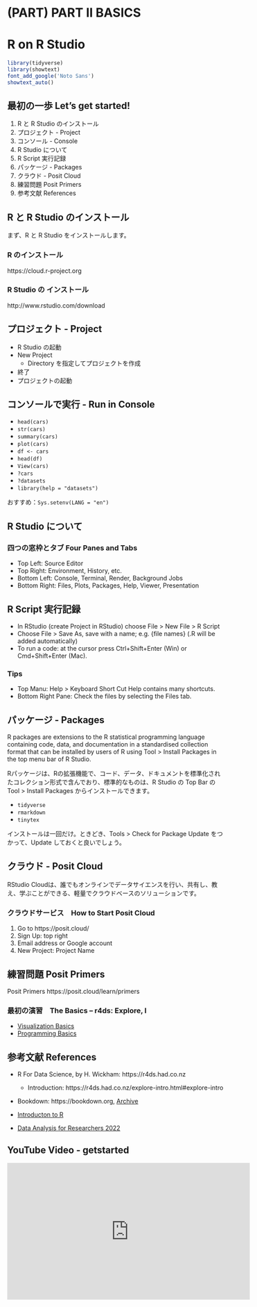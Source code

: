 # (PART) PART II BASICS {-}
# R on R Studio {#ronrstudio}

```r
library(tidyverse)
library(showtext) 
font_add_google('Noto Sans')
showtext_auto()
```

## 最初の一歩 Let's get started! {-}

1. R と R Studio のインストール
2. プロジェクト - Project
3. コンソール - Console
4. R Studio について
5. R Script 実行記録
6. パッケージ - Packages
7. クラウド - Posit Cloud
8. 練習問題 Posit Primers 
9. 参考文献 References

## R と R Studio のインストール

まず、R と R Studio をインストールします。

### R のインストール

https://cloud.r-project.org

### R Studio の インストール

http://www.rstudio.com/download



## プロジェクト - Project

* R Studio の起動
* New Project 
  - Directory を指定してプロジェクトを作成
* 終了
* プロジェクトの起動

## コンソールで実行 - Run in Console

* `head(cars)`
* `str(cars)`
* `summary(cars)`
* `plot(cars)`
* `df <- cars`
* `head(df)`
* `View(cars)`
* `?cars`
* `?datasets`
* `library(help = "datasets")`

おすすめ：`Sys.setenv(LANG = "en")`

## R Studio について

### 四つの窓枠とタブ Four Panes and Tabs

* Top Left: Source Editor
* Top Right: Environment, History, etc.
* Bottom Left: Console, Terminal, Render, Background Jobs
* Bottom Right: Files, Plots, Packages, Help, Viewer, Presentation

## R Script 実行記録

* In RStudio (create Project in RStudio) choose File > New File > R Script
* Choose File > Save As, save with a name; e.g. {file names} (.R will be added automatically)
* To run a code: at the cursor press Ctrl+Shift+Enter (Win) or Cmd+Shift+Enter (Mac).

### Tips

* Top Manu: Help > Keyboard Short Cut Help contains many shortcuts.
* Bottom Right Pane: Check the files by selecting the Files tab.


## パッケージ - Packages

R packages are extensions to the R statistical programming language containing code, data, and documentation in a standardised collection format that can be installed by users of R using Tool > Install Packages in the top menu bar of R Studio.

Rパッケージは、Rの拡張機能で、コード、データ、ドキュメントを標準化されたコレクション形式で含んでおり、標準的なものは、R Studio の Top Bar の Tool > Install Packages からインストールできます。

* `tidyverse`
* `rmarkdown`
* `tinytex`

インストールは一回だけ。ときどき、Tools > Check for Package Update をつかって、Update しておくと良いでしょう。

## クラウド - Posit Cloud

RStudio Cloudは、誰でもオンラインでデータサイエンスを行い、共有し、教え、学ぶことができる、軽量でクラウドベースのソリューションです。

### クラウドサービス　How to Start Posit Cloud

1. Go to https://posit.cloud/
2. Sign Up: top right
3. Email address or Google account
4. New Project: Project Name


## 練習問題 Posit Primers 

Posit Primers https://posit.cloud/learn/primers

### 最初の演習　The Basics – r4ds: Explore, I

* [Visualization Basics](https://rstudio.cloud/learn/primers/1.1)
* [Programming Basics](https://rstudio.cloud/learn/primers/1.2)


## 参考文献 References

* R For Data Science, by H. Wickham: https://r4ds.had.co.nz
  - Introduction: https://r4ds.had.co.nz/explore-intro.html#explore-intro
* Bookdown: https://bookdown.org, [Archive](https://bookdown.org/home/archive/)

  
* [Introducton to R](https://ds-sl.github.io/intro2r/intro2r.nb.html#3_Data_Analysis_Using_RStudio)
* [Data Analysis for Researchers 2022](https://icu-hsuzuki.github.io/da4r2022/)

## YouTube Video - getstarted

<iframe width="560" height="315" src="https://www.youtube.com/embed/9uQmMZoG74g" title="YouTube video player" frameborder="0" allow="accelerometer; autoplay; clipboard-write; encrypted-media; gyroscope; picture-in-picture; web-share" allowfullscreen></iframe>


